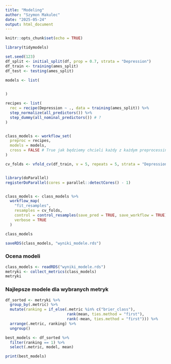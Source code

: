 ```yaml
---
title: "Modeling"
author: "Szymon Makulec"
date: "2025-05-24"
output: html_document
---
```


```r
knitr::opts_chunk$set(echo = TRUE)
```

```r
library(tidymodels)
```

```r
set.seed(123)
df_split <- initial_split(df, prop = 0.7, strata = "Depression")
df_train <- training(ames_split)
df_test <- testing(ames_split)

models <- list(

  
)

recipes <- list(
  rec = recipe(Depression ~ ., data = training(ames_split)) %>%
  step_normalize(all_predictors()) %>% 
  step_dummy(all_nominal_predictors()) # ?
)


class_models <- workflow_set(
  preproc = recipes,
  models = models,
  cross = FALSE # True jak będziemy chcieli każdy z każdym preprocessing z modelami
)
```

```r
cv_folds <- vfold_cv(df_train, v = 5, repeats = 5, strata = "Depression") # chyba można straty i tu używać więc czemu nie


library(doParallel)
registerDoParallel(cores = parallel::detectCores() - 1)


class_models <- class_models %>% 
  workflow_map(
    "fit_resamples",
    resamples = cv_folds,
    control = control_resamples(save_pred = TRUE, save_workflow = TRUE),
    verbose = TRUE
  )

class_models

saveRDS(class_models, "wyniki_modele.rds")
```

### Ocena modeli

```r
class_models <- readRDS("wyniki_modele.rds")
metryki <- collect_metrics(class_models)
metryki
```


### Najlepsze modele dla wybranych metryk

```r
df_sorted <- metryki %>%
  group_by(.metric) %>%
  mutate(ranking = if_else(.metric %in% c("brier_class"), 
                           rank(mean, ties.method = "first"),         
                           rank(-mean, ties.method = "first"))) %>%   
  arrange(.metric, ranking) %>%
  ungroup()

best_models <- df_sorted %>%
  filter(ranking == 1) %>%
  select(.metric, model, mean)

print(best_models)
```

